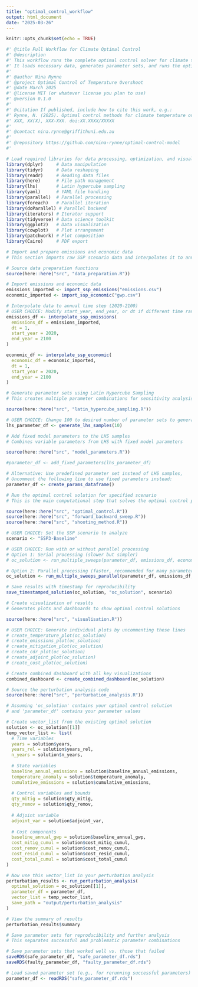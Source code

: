 ```yaml
---
title: "optimal_control_workflow"
output: html_document
date: "2025-03-26"
---
```


```r
knitr::opts_chunk$set(echo = TRUE)

#' @title Full Workflow for Climate Optimal Control
#' @description
#' This workflow runs the complete optimal control solver for climate temperature overshoot modelling. 
#' It loads necessary data, generates parameter sets, and runs the optimal control algorithm
#'
#' @author Nina Rynne
#' @project Optimal Control of Temperature Overshoot
#' @date March 2025
#' @license MIT (or whatever license you plan to use)
#' @version 0.1.0
#'
#' @citation If published, include how to cite this work, e.g.:
#' Rynne, N. (2025). Optimal control methods for climate temperature overshoot.
#' XXX, XX(X), XXX-XXX. doi:XX.XXXX/XXXXX
#'
#' @contact nina.rynne@griffithuni.edu.au
#'
#' @repository https://github.com/nina-rynne/optimal-control-model
#' 
```

```r

# Load required libraries for data processing, optimization, and visualization
library(dplyr)     # Data manipulation
library(tidyr)     # Data reshaping
library(readr)     # Reading data files
library(here)      # File path management
library(lhs)       # Latin hypercube sampling
library(yaml)      # YAML file handling
library(parallel)  # Parallel processing
library(foreach)   # Parallel iteration
library(doParallel) # Parallel backend
library(iterators) # Iterator support
library(tidyverse) # Data science toolkit
library(ggplot2)   # Data visualization
library(cowplot)   # Plot arrangement
library(patchwork) # Plot composition
library(Cairo)     # PDF export


```

```r

# Import and prepare emissions and economic data
# This section imports raw SSP scenario data and interpolates it to annual time steps

# Source data preparation functions
source(here::here("src", "data_preparation.R"))

# Import emissions and economic data
emissions_imported <- import_ssp_emissions("emissions.csv")
economic_imported <- import_ssp_economic("gwp.csv")

# Interpolate data to annual time step (2020-2100)
# USER CHOICE: Modify start_year, end_year, or dt if different time range/step is needed
emissions_df <- interpolate_ssp_emissions(
  emissions_df = emissions_imported,
  dt = 1,
  start_year = 2020,
  end_year = 2100
)

economic_df <- interpolate_ssp_economic(
  economic_df = economic_imported,
  dt = 1,
  start_year = 2020,
  end_year = 2100
)

```

```r

# Generate parameter sets using Latin Hypercube Sampling
# This creates multiple parameter combinations for sensitivity analysis

source(here::here("src", "latin_hypercube_sampling.R"))

# USER CHOICE: Change 100 to desired number of parameter sets to generate
lhs_parameter_df <- generate_lhs_samples(10)

```

```r

# Add fixed model parameters to the LHS samples
# Combines variable parameters from LHS with fixed model parameters

source(here::here("src", "model_parameters.R"))

#parameter_df <- add_fixed_parameters(lhs_parameter_df)

# Alternative: Use predefined parameter set instead of LHS samples, 
# Uncomment the following line to use fixed parameters instead:
parameter_df <- create_params_dataframe()


```

```r

# Run the optimal control solution for specified scenario
# This is the main computational step that solves the optimal control problem

source(here::here("src", "optimal_control.R"))
source(here::here("src", "forward_backward_sweep.R"))
source(here::here("src", "shooting_method.R"))

# USER CHOICE: Set the SSP scenario to analyze
scenario <- "SSP3-Baseline"

# USER CHOICE: Run with or without parallel processing
# Option 1: Serial processing (slower but simpler)
# oc_solution <- run_multiple_sweeps(parameter_df, emissions_df, economic_df, scenario)

# Option 2: Parallel processing (faster, recommended for many parameter sets)
oc_solution <- run_multiple_sweeps_parallel(parameter_df, emissions_df, economic_df, scenario)

# Save results with timestamp for reproducibility
save_timestamped_solution(oc_solution, "oc_solution", scenario)


```

```r

# Create visualization of results
# Generates plots and dashboards to show optimal control solutions

source(here::here("src", "visualisation.R"))

# USER CHOICE: Generate individual plots by uncommenting these lines
# create_temperature_plot(oc_solution)
# create_emissions_plot(oc_solution)
# create_mitigation_plot(oc_solution)
# create_cdr_plot(oc_solution)
# create_adjoint_plot(oc_solution)
# create_cost_plot(oc_solution)

# Create combined dashboard with all key visualizations
combined_dashboard <- create_combined_dashboard(oc_solution)


```
```r

# Source the perturbation analysis code
source(here::here("src", "perturbation_analysis.R"))

# Assuming 'oc_solution' contains your optimal control solution
# and 'parameter_df' contains your parameter values

# Create vector_list from the existing optimal solution
solution <- oc_solution[[1]]
temp_vector_list <- list(
  # Time variables
  years = solution$years,
  years_rel = solution$years_rel,
  n_years = solution$n_years,
  
  # State variables
  baseline_annual_emissions = solution$baseline_annual_emissions,
  temperature_anomaly = solution$temperature_anomaly,
  cumulative_emissions = solution$cumulative_emissions,
  
  # Control variables and bounds
  qty_mitig = solution$qty_mitig,
  qty_remov = solution$qty_remov,
  
  # Adjoint variable
  adjoint_var = solution$adjoint_var,
  
  # Cost components
  baseline_annual_gwp = solution$baseline_annual_gwp,
  cost_mitig_cumul = solution$cost_mitig_cumul,
  cost_remov_cumul = solution$cost_remov_cumul,
  cost_resid_cumul = solution$cost_resid_cumul,
  cost_total_cumul = solution$cost_total_cumul
)

# Now use this vector_list in your perturbation analysis
perturbation_results <- run_perturbation_analysis(
  optimal_solution = oc_solution[[1]],
  parameter_df = parameter_df,
  vector_list = temp_vector_list,
  save_path = "output/perturbation_analysis"
)

# View the summary of results
perturbation_results$summary

```


```r

# Save parameter sets for reproducibility and further analysis
# This separates successful and problematic parameter combinations

# Save parameter sets that worked well vs. those that failed
saveRDS(safe_parameter_df, "safe_parameter_df.rds")
saveRDS(faulty_parameter_df, "faulty_parameter_df.rds")

# Load saved parameter set (e.g., for rerunning successful parameters)
parameter_df <- readRDS("safe_parameter_df.rds")

```




